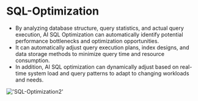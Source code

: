 # SQL-Optimization

- By analyzing database structure, query statistics, and actual query execution, AI SQL Optimization can automatically identify potential performance bottlenecks and optimization opportunities.
- It can automatically adjust query execution plans, index designs, and data storage methods to minimize query time and resource consumption.
- In addition, AI SQL optimization can dynamically adjust based on real-time system load and query patterns to adapt to changing workloads and needs.

!['SQL-Optimization2'](/image/AI-image/SQL-Optimization2.gif)